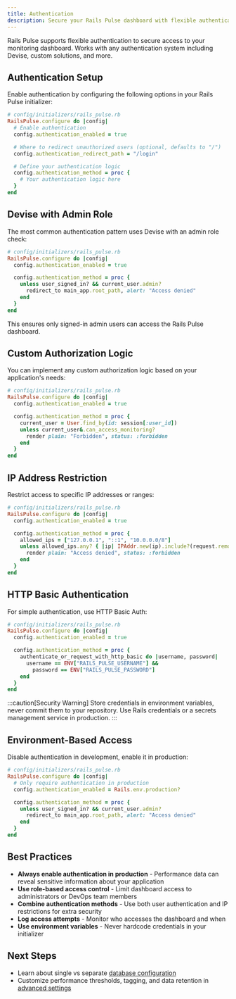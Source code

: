 ```yaml
---
title: Authentication
description: Secure your Rails Pulse dashboard with flexible authentication options
---
```


Rails Pulse supports flexible authentication to secure access to your monitoring dashboard. Works with any authentication system including Devise, custom solutions, and more.

## Authentication Setup

Enable authentication by configuring the following options in your Rails Pulse initializer:

```ruby
# config/initializers/rails_pulse.rb
RailsPulse.configure do |config|
  # Enable authentication
  config.authentication_enabled = true

  # Where to redirect unauthorized users (optional, defaults to "/")
  config.authentication_redirect_path = "/login"

  # Define your authentication logic
  config.authentication_method = proc {
    # Your authentication logic here
  }
end
```

## Devise with Admin Role

The most common authentication pattern uses Devise with an admin role check:

```ruby
# config/initializers/rails_pulse.rb
RailsPulse.configure do |config|
  config.authentication_enabled = true

  config.authentication_method = proc {
    unless user_signed_in? && current_user.admin?
      redirect_to main_app.root_path, alert: "Access denied"
    end
  }
end
```

This ensures only signed-in admin users can access the Rails Pulse dashboard.

## Custom Authorization Logic

You can implement any custom authorization logic based on your application's needs:

```ruby
# config/initializers/rails_pulse.rb
RailsPulse.configure do |config|
  config.authentication_enabled = true

  config.authentication_method = proc {
    current_user = User.find_by(id: session[:user_id])
    unless current_user&.can_access_monitoring?
      render plain: "Forbidden", status: :forbidden
    end
  }
end
```

## IP Address Restriction

Restrict access to specific IP addresses or ranges:

```ruby
# config/initializers/rails_pulse.rb
RailsPulse.configure do |config|
  config.authentication_enabled = true

  config.authentication_method = proc {
    allowed_ips = ["127.0.0.1", "::1", "10.0.0.0/8"]
    unless allowed_ips.any? { |ip| IPAddr.new(ip).include?(request.remote_ip) }
      render plain: "Access denied", status: :forbidden
    end
  }
end
```

## HTTP Basic Authentication

For simple authentication, use HTTP Basic Auth:

```ruby
# config/initializers/rails_pulse.rb
RailsPulse.configure do |config|
  config.authentication_enabled = true

  config.authentication_method = proc {
    authenticate_or_request_with_http_basic do |username, password|
      username == ENV["RAILS_PULSE_USERNAME"] &&
        password == ENV["RAILS_PULSE_PASSWORD"]
    end
  }
end
```

:::caution[Security Warning]
Store credentials in environment variables, never commit them to your repository. Use Rails credentials or a secrets management service in production.
:::

## Environment-Based Access

Disable authentication in development, enable it in production:

```ruby
# config/initializers/rails_pulse.rb
RailsPulse.configure do |config|
  # Only require authentication in production
  config.authentication_enabled = Rails.env.production?

  config.authentication_method = proc {
    unless user_signed_in? && current_user.admin?
      redirect_to main_app.root_path, alert: "Access denied"
    end
  }
end
```

## Best Practices

- **Always enable authentication in production** - Performance data can reveal sensitive information about your application
- **Use role-based access control** - Limit dashboard access to administrators or DevOps team members
- **Combine authentication methods** - Use both user authentication and IP restrictions for extra security
- **Log access attempts** - Monitor who accesses the dashboard and when
- **Use environment variables** - Never hardcode credentials in your initializer

## Next Steps

- Learn about single vs separate [database configuration](/documentation/database)
- Customize performance thresholds, tagging, and data retention in [advanced settings](/documentation/advanced)
